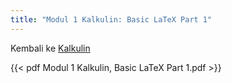 ```yaml
---
title: "Modul 1 Kalkulin: Basic LaTeX Part 1"
---
```


Kembali ke [Kalkulin](./kalkulin2024genap.qmd)

{{< pdf Modul 1 Kalkulin, Basic LaTeX Part 1.pdf >}}